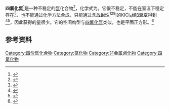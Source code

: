 {{Chembox
| Name = 四氯化氙
| NameEn = Xenon tetrachloride
| ImageFile = Xenontetrachlorid.svg
|  ImageSize = 
|  ImageAlt = 
| IUPACName = 
| IUPACNameZh = 
| OtherNames = 
| Section1 = {{Chembox Identifiers
|   CASNo = 14989-42-5
|   CASNo_Ref = {{cascite|correct|CAS}}
|   PubChem = 
|   SMILES =  }}
| Section2 = {{Chembox Properties
|   Formula = XeCl<sub>4</sub>
|   MolarMass = 273.105
|   Appearance = 
|   Density = 
|   MeltingPt = 
|   BoilingPt = 
|   Solubility =  }}
| Section3 = {{Chembox Hazards
|   MainHazards = 
|   FlashPt = 
|   Autoignition =  }}

}}
'''四氯化氙'''<ref>{{Cite web|url=http://terms.naer.edu.tw/detail/2897603/?index=99720|title=四氯化氙 xenon tetrachloride|publisher=國家教育研究院|access-date=2018-10-09|archive-url=https://web.archive.org/web/20181009172119/http://terms.naer.edu.tw/detail/2897603/?index=99720|archive-date=2018-10-09|dead-url=yes}}</ref>是一种不稳定的[[氙|氙]]化合物<ref name="book holleman2001inorganic">{{cite book
  |title=Inorganic Chemistry
  |author=Holleman, A.F. and Wiberg, E. and Wiberg, N. and Eagleson, M. and Brewer, W.
  |isbn=9780123526519
  |lccn=2001091215
  |url=https://books.google.com.tw/books?id=Mtth5g59dEIC
  |year=2001
  |page=p. 394
  |publisher=Academic Press
  |access-date=2018-10-09
  |archive-date=2018-10-09
  |archive-url=https://web.archive.org/web/20181009172259/https://books.google.com.tw/books?id=Mtth5g59dEIC
  |dead-url=no
  }}</ref>，化学式为{{化學式|氙|氯|4}}。它很不稳定，不能在室溫下穩定存在<ref>{{Cite web | url=https://uwaterloo.ca/chem13news/sites/ca.chem13news/files/uploads/files/342_nov_2006_pages_4-5.pdf | title=The noble gases and their relevance to 21st century chemistry teaching | author=Geoff Rayner-Canham | publisher=Chem 13 News, University of Waterloo | date=2006年11月 | accessdate=2018-10-09 | archive-date=2012-08-06 | archive-url=https://web.archive.org/web/20120806083157/https://uwaterloo.ca/chem13news/sites/ca.chem13news/files/uploads/files/342_nov_2006_pages_4-5.pdf | dead-url=no }}</ref>，也不能通过化学方法合成，只能通过含[[放射性|放射性]]<sup>129</sup>I的KICl<sub>4</sub>经[[β衰变|β衰变]]得到<ref name="book bell2013syntheses">{{cite book
  |title=Syntheses and Physical Studies of Inorganic Compounds
  |author=Bell, C.F.
  |isbn=9781483280608
  |url=https://books.google.com.tw/books?id=8jcXBQAAQBAJ
  |year=2013
  |page=p. 143
  |publisher=Elsevier Science
  |access-date=2018-10-09
  |archive-date=2018-10-09
  |archive-url=https://web.archive.org/web/20181009172056/https://books.google.com.tw/books?id=8jcXBQAAQBAJ
  |dead-url=no
  }}</ref><ref name="book cockett2013chemistry">{{Cite book
  |title=The Chemistry of the Monatomic Gases: Pergamon Texts in Inorganic Chemistry
  |author=Cockett, A.H. and Smith, K.C. and Bartlett, N.
  |isbn=9781483157368
  |url=https://books.google.com.tw/books?id=0QFPDAAAQBAJ
  |year=2013
  |page=p. 292
  |publisher=Elsevier Science
  |access-date=2018-10-09
  |archive-date=2018-10-09
  |archive-url=https://web.archive.org/web/20181009172221/https://books.google.com.tw/books?id=0QFPDAAAQBAJ
  |dead-url=no
  }}</ref>，因此获得的量很少。它的空间构型与[[四氟化氙|四氟化氙]]类似，也是平面正方形。<ref name="无机化学丛书">{{cite book|title=《无机化学丛书》第一卷：稀有气体、氢、碱金属|pages=P72|author=张青莲|isbn=7-03-002238-6|location=北京|publisher=科学出版社|date=1991年11月}}</ref>

== 参考资料 ==
{{reflist}}

{{氯化物}}
{{稀有气体化合物}}
{{无机化合物小作品}}

[[Category:四价氙化合物|Category:四价氙化合物]]
[[Category:氯化物|Category:氯化物]]
[[Category:非金属卤化物|Category:非金属卤化物]]
[[Category:四氯化物|Category:四氯化物]]